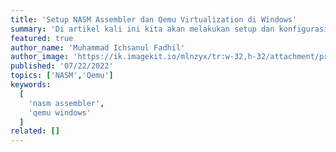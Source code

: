---
title: 'Setup NASM Assembler dan Qemu Virtualization di Windows'
summary: 'Di artikel kali ini kita akan melakukan setup dan konfigurasi NASM assembler dan Qemu yang akan kita gunakan untuk menjalankan simple game bootloader tetros.'
featured: true
author_name: 'Muhammad Ichsanul Fadhil'
author_image: 'https://ik.imagekit.io/mlnzyx/tr:w-32,h-32/attachment/profile.webp'
published: '07/22/2022'
topics: ['NASM','Qemu']
keywords:
  [
    'nasm assembler',
    'qemu windows'
  ]
related: []
---




